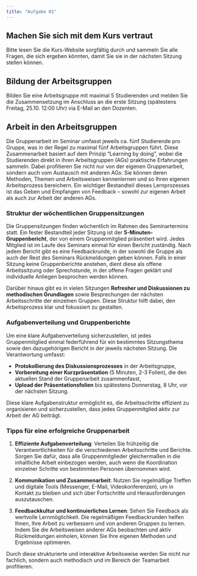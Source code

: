 ```yaml
---
title: "Aufgabe 01"
---
```


## Machen Sie sich mit dem Kurs vertraut

Bitte lesen Sie die Kurs-Website sorgfältig durch und sammeln Sie alle Fragen, die sich ergeben könnten, damit Sie sie in der nächsten Sitzung stellen können.

## Bildung der Arbeitsgruppen

Bilden Sie eine Arbeitsgruppe mit maximal 5 Studierenden und melden Sie die Zusammensetzung im Anschluss an die erste Sitzung (spätestens Freitag, 25.10. 12:00 Uhr) via E-Mail an den Dozenten.

## Arbeit in den Arbeitsgruppen

Die Gruppenarbeit im Seminar umfasst jeweils ca. fünf Studierende pro Gruppe, was in der Regel zu maximal fünf Arbeitsgruppen führt. Diese Zusammenarbeit basiert auf dem Prinzip "Learning by doing", wobei die Studierenden direkt in ihren Arbeitsgruppen (AGs) praktische Erfahrungen sammeln. Dabei profitieren Sie nicht nur von der eigenen Gruppenarbeit, sondern auch vom Austausch mit anderen AGs: Sie können deren Methoden, Themen und Arbeitsweisen kennenlernen und so Ihren eigenen Arbeitsprozess bereichern. Ein wichtiger Bestandteil dieses Lernprozesses ist das Geben und Empfangen von Feedback – sowohl zur eigenen Arbeit als auch zur Arbeit der anderen AGs.

### Struktur der wöchentlichen Gruppensitzungen

Die Gruppensitzungen finden wöchentlich im Rahmen des Seminartermins statt. Ein fester Bestandteil jeder Sitzung ist der **5-Minuten-Gruppenbericht**, der von einem Gruppenmitglied präsentiert wird. Jedes Mitglied ist im Laufe des Seminars einmal für einen Bericht zuständig. Nach jedem Bericht gibt es eine Feedbackrunde, in der sowohl die Gruppe als auch der Rest des Seminars Rückmeldungen geben können. Falls in einer Sitzung keine Gruppenberichte anstehen, dient diese als offene Arbeitssitzung oder Sprechstunde, in der offene Fragen geklärt und individuelle Anliegen besprochen werden können.

Darüber hinaus gibt es in vielen Sitzungen **Refresher und Diskussionen zu methodischen Grundlagen** sowie Besprechungen der nächsten Arbeitsschritte der einzelnen Gruppen. Diese Struktur hilft dabei, den Arbeitsprozess klar und fokussiert zu gestalten.

### Aufgabenverteilung und Gruppenberichte

Um eine klare Aufgabenverteilung sicherzustellen, ist jedes Gruppenmitglied einmal federführend für ein bestimmtes Sitzungsthema sowie den dazugehörigen Bericht in der jeweils nächsten Sitzung. Die Verantwortung umfasst:

- **Protokollierung des Diskussionsprozesses** in der Arbeitsgruppe,
- **Vorbereitung einer Kurzpräsentation** (5 Minuten, 2-3 Folien), die den aktuellen Stand der Gruppenarbeit zusammenfasst,
- **Upload der Präsentationsfolien** bis spätestens Donnerstag, 8 Uhr, vor der nächsten Sitzung.

Diese klare Aufgabenstruktur ermöglicht es, die Arbeitsschritte effizient zu organisieren und sicherzustellen, dass jedes Gruppenmitglied aktiv zur Arbeit der AG beiträgt.

### Tipps für eine erfolgreiche Gruppenarbeit

1. **Effiziente Aufgabenverteilung**: Verteilen Sie frühzeitig die Verantwortlichkeiten für die verschiedenen Arbeitsschritte und Berichte. Sorgen Sie dafür, dass alle Gruppenmitglieder gleichermaßen in die inhaltliche Arbeit einbezogen werden, auch wenn die Koordination einzelner Schritte von bestimmten Personen übernommen wird.

2. **Kommunikation und Zusammenarbeit**: Nutzen Sie regelmäßige Treffen und digitale Tools (Messenger, E-Mail, Videokonferenzen), um in Kontakt zu bleiben und sich über Fortschritte und Herausforderungen auszutauschen.

3. **Feedbackkultur und kontinuierliches Lernen**: Sehen Sie Feedback als wertvolle Lernmöglichkeit. Die regelmäßigen Feedbackrunden helfen Ihnen, Ihre Arbeit zu verbessern und von anderen Gruppen zu lernen. Indem Sie die Arbeitsweisen anderer AGs beobachten und aktiv Rückmeldungen einholen, können Sie Ihre eigenen Methoden und Ergebnisse optimieren.

Durch diese strukturierte und interaktive Arbeitsweise werden Sie nicht nur fachlich, sondern auch methodisch und im Bereich der Teamarbeit profitieren.